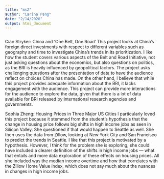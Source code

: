 ```yaml
---
title: "ms2"
author: "Carina Peng"
date: "2/14/2020"
output: html_document
---
```


```r

```

Cian Stryker: China and ‘One Belt, One Road’
This project looks at China’s foreign direct investments with respect to different variables such as geography and time to investigate China’s trends in its prioritization. I like how the student covers various aspects of the Belt and Road Initiative, not just asking questions about the economics, but also questions on politics, as the BRI is heavily influenced by geopolitical factors. The project asks challenging questions after the presentation of data to have the audience reflect on choices China has made. On the other hand, I believe that while this project provides adequate information about the BRI, it lacks engagement with the audience. This project can provide more interactions for the audience to explore the data, given that there is a lot of data available for BRI released by international research agencies and governments. 

Sophia Zheng: Housing Prices in Three Major US Cities
I particularly loved this project because it stemmed from the student’s hypothesis that the change in housing price follows big shifts in high income jobs as seen in Silicon Valley. She questioned if that would happen to Seattle as well. She then uses the data from Zillow, looking at New York City and San Francisco to predict the trends in Seattle. I like that this project is motivated by a hypothesis. However, I think for the problem she is exploring, she could have included a clearer definition of the shifts in high income jobs — what that entails and more data exploration of these effects on housing prices. All she included was the median income overtime and how that correlates with the Zillow Home Value Index, which does not say much about the nuances in changes in high income jobs.






